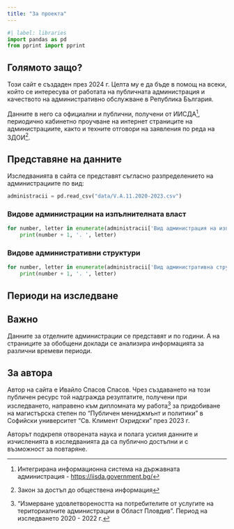 ```yaml
---
title: "За проекта"
---
```


```python
#| label: libraries
import pandas as pd
from pprint import pprint
```

## Голямото защо?

Този сайт е създаден през 2024 г. Целта му е да бъде в помощ на всеки, който се интересува от работата на публичната администрация и качеството на административно обслужване в Република България.

Данните в него са официални и публични, получени от ИИСДА[^1], периодично кабинетно проучване на интернет страниците на администрациите, както и техните отговори на заявления по реда на ЗДОИ[^2].

[^1]: Интегрирана информационна система на държавната администрация - <https://iisda.government.bg/>

[^2]: Закон за достъп до обществена информация

## Представяне на данните

Изследванията в сайта се представят съгласно разпределението на администрациите по вид:

```python
administracii = pd.read_csv("data/V.A.11.2020-2023.csv")
```

### Видове администрации на изпълнителната власт

```python
for number, letter in enumerate(administracii['Вид администрация на изпълнителната власт'].unique()): 
    print(number + 1, '. ', letter)
```

### Видове административни структури

```python
for number, letter in enumerate(administracii['Вид административна структура'].unique()): 
    print(number + 1, '. ', letter)
```


## Периоди на изследване

::: callout-tip
## Важно

Данните за отделните администрации се представят и по години. А на страниците за обобщени доклади се анализира информацията за различни времеви периоди.
:::

## За автора

Автор на сайта е Ивайло Спасов Спасов. Чрез създаването на този публичен ресурс той надгражда резултатите, получени при изследването, направено към дипломната му работа[^3] за придобиване на магистърска степен по "Публичен мениджмънт и политики" в Софийски университет "Св. Климент Охридски" през 2023 г.

Авторът подкрепя отворената наука и полага усилия данните и изчисленията в изследванията да са публично достъпни и с възможност за повтаряне.

[^3]: "Измерване удовлетвореността на потребителите от услугите на териториалните администрации в Област Пловдив". Период на изследването 2020 - 2022 г.

